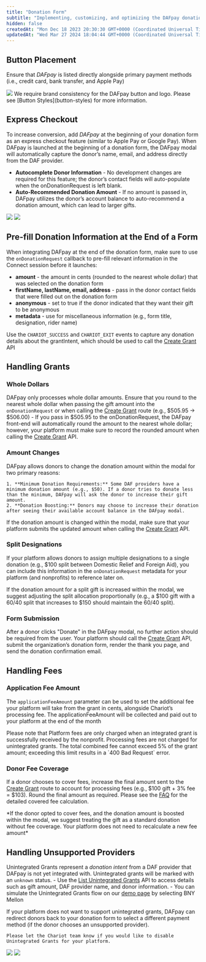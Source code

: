 ```yaml
---
title: "Donation Form"
subtitle: "Implementing, customizing, and optimizing the DAFpay donation experience to maximize donor engagement and increase conversion rates on your platform"
hidden: false
createdAt: "Mon Dec 18 2023 20:30:30 GMT+0000 (Coordinated Universal Time)"
updatedAt: "Wed Mar 27 2024 18:04:44 GMT+0000 (Coordinated Universal Time)"
---
```


## Button Placement

Ensure that _DAFpay_ is listed directly alongside primary payment methods (i.e., credit card, bank transfer, and Apple Pay)

<Frame caption="Placement is key!">
    <img src='../../images/button-placement.png' />
</Frame>

<Check>
    We require brand consistency for the DAFpay button and logo. Please see [Button Styles](button-styles) for more information.
</Check>

## Express Checkout

To increase conversion, add _DAFpay_ at the beginning of your donation form as an express checkout feature (similar to Apple Pay or Google Pay).
When DAFpay is launched at the beginning of a donation form, the DAFpay modal will automatically capture the donor’s name, email, and address directly from the DAF provider.

- **Autocomplete Donor Information** - No development changes are required for this feature; the donor’s contact fields will auto-populate when the onDonationRequest is left blank.
- **Auto-Recommended Donation Amount** - If no amount is passed in, DAFpay utilizes the donor’s account balance to auto-recommend a donation amount, which can lead to larger gifts.

<Frame caption="Express Checkout with donor information and suggested amounts">
    <img src='../../images/express-checkout-part1.png' />
    <img src='../../images/express-checkout-part2.png' />
</Frame>

## Pre-fill Donation Information at the End of a Form

When integrating DAFpay at the end of the donation form, make sure to use the `onDonationRequest` callback to pre-fill relevant information in the Connect session before it launches:

- **amount** - the amount in cents (rounded to the nearest whole dollar) that was selected on the donation form
- **firstName, lastName, email, address** - pass in the donor contact fields that were filled out on the donation form
- **anonymous** - set to true if the donor indicated that they want their gift to be anonymous
- **metadata** - use for miscellaneous information (e.g., form title, designation, rider name)

Use the `CHARIOT_SUCCESS` and `CHARIOT_EXIT` events to capture any donation details about the grantIntent, which should be used to call the [Create Grant](/api-reference/grants/create) API

## Handling Grants

### Whole Dollars

DAFpay only processes whole dollar amounts. Ensure that you round to the nearest whole dollar when passing the gift amount into the `onDonationRequest` or when calling the [Create Grant](/api-reference/grants/create) route (e.g., $505.95 → $506.00)
    - If you pass in $505.95 to the onDonationRequest, the DAFpay front-end will automatically round the amount to the nearest whole dollar; however, your platform must make sure to record the rounded amount when calling the [Create Grant](/api-reference/grants/create) API.

### Amount Changes

DAFpay allows donors to change the donation amount within the modal for two primary reasons:

    1. **Minimum Donation Requirements:** Some DAF providers have a minimum donation amount (e.g., $50). If a donor tries to donate less than the minimum, DAFpay will ask the donor to increase their gift amount.
    2. **Donation Boosting:** Donors may choose to increase their donation after seeing their available account balance in the DAFpay modal.

If the donation amount is changed within the modal, make sure that your platform submits the updated amount when calling the [Create Grant](/api-reference/grants/create) API.

### Split Designations

If your platform allows donors to assign multiple designations to a single donation (e.g., $100 split between Domestic Relief and Foreign Aid), you can include this information in the `onDonationRequest` metadata for your platform (and nonprofits) to reference later on.

If the donation amount for a split gift is increased within the modal, we suggest adjusting the split allocation proportionally (e.g., a \$100 gift with a 60/40 split that increases to \$150 should maintain the 60/40 split).

### Form Submission

After a donor clicks "Donate" in the DAFpay modal, no further action should be required from the user.
Your platform should call the [Create Grant](/api-reference/grants/create) API, submit the organization’s donation form, render the thank you page, and send the donation confirmation email.

## Handling Fees

### Application Fee Amount

The `applicationFeeAmount` parameter can be used to set the additional fee your platform will take from the grant in cents, alongside Chariot’s processing fee.
The applicationFeeAmount will be collected and paid out to your platform at the end of the month

<Note>
Please note that Platform fees are only charged when an integrated grant is successfully received by the nonprofit.
Processing fees are not charged for unintegrated grants.
</Note>

<Warning>
The total combined fee cannot exceed 5% of the grant amount; exceeding this limit results in a `400 Bad Request` error.
</Warning>

### Donor Fee Coverage

If a donor chooses to cover fees, increase the final amount sent to the [Create Grant](/api-reference/grants/create) route to account for processing fees (e.g., \$100 gift + 3% fee = \$103).
Round the final amount as required.
Please see the [FAQ](/faq) for the detailed covered fee calculation.

<Tip>
    *If the donor opted to cover fees, and the donation amount is boosted within the modal, we suggest treating the gift as a standard donation without fee coverage. Your platform does not need to recalculate a new fee amount*
</Tip>

## Handling Unsupported Providers

Unintegrated Grants represent a *donation intent* from a DAF provider that DAFpay is not yet integrated with.
Unintegrated grants will be marked with an `unknown` status.
    - Use the [List Unintegrated Grants](/reference/list-unintegrated-grants) API to access details such as gift amount, DAF provider name, and donor information.
    - You can simulate the Unintegrated Grants flow on our [demo page](https://secure.dafpay.com/demo) by selecting BNY Mellon

<Info>
    If your platform does not want to support unintegrated grants, DAFpay can redirect donors back to your donation form to select a different payment method (if the donor chooses an unsupported provider).
    
    Please let the Chariot team know if you would like to disable Unintegrated Grants for your platform.
</Info>

<Frame caption="Handling unsupported DAF providers differently within DAFpay. Left: Allow donors to record a Grant Intent; Right: Return donors to your donation form.">
    <img src='../../images/unintegrated-grant-submit.png' />
    <img src='../../images/unintegrated-grant-return.png' />
</Frame>
